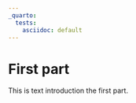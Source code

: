 ```yaml
---
_quarto:
  tests:
    asciidoc: default
---
```


# First part

This is text introduction the first part.
